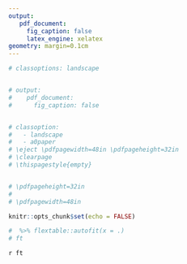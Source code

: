 ```yaml
---
output:
   pdf_document:
     fig_caption: false
     latex_engine: xelatex
geometry: margin=0.1cm
---
```


```r

# classoptions: landscape


# output:
#    pdf_document:
#      fig_caption: false


# classoption: 
#   - landscape
#   - a0paper
# \eject \pdfpagewidth=48in \pdfpageheight=32in
# \clearpage
# \thispagestyle{empty}


# \pdfpageheight=32in
# 
# \pdfpagewidth=48in

knitr::opts_chunk$set(echo = FALSE)

#  %>% flextable::autofit(x = .)
# ft

```


\pdfpageheight=8in

\pdfpagewidth=12in

`r ft `

